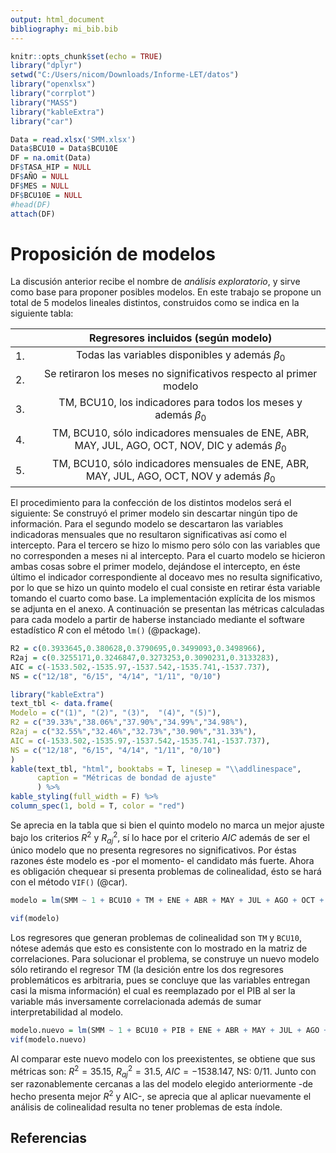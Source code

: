 ```yaml
---
output: html_document
bibliography: mi_bib.bib  
---
```

```r
knitr::opts_chunk$set(echo = TRUE)
library("dplyr")    
setwd("C:/Users/nicom/Downloads/Informe-LET/datos")
library("openxlsx")
library("corrplot")
library("MASS")
library("kableExtra")
library("car")

Data = read.xlsx('SMM.xlsx')
Data$BCU10 = Data$BCU10E
DF = na.omit(Data)
DF$TASA_HIP = NULL
DF$AÑO = NULL
DF$MES = NULL
DF$BCU10E = NULL
#head(DF)
attach(DF)
```

# Proposición de modelos
La discusión anterior recibe el nombre de *análisis exploratorio*, y sirve como base para proponer posibles modelos. En este trabajo se propone un total de 5 modelos lineales distintos, construidos como se indica en la siguiente tabla:

| |Regresores incluidos (según modelo)|
|--|:---------------------:|
|1.| Todas las variables disponibles y además $\beta_0$|
|2.| Se retiraron los meses no significativos respecto al primer modelo|
|3.| TM, BCU10, los indicadores para todos los meses y además $\beta_0$|
|4.| TM, BCU10, sólo indicadores mensuales de ENE, ABR, MAY, JUL, AGO, OCT, NOV, DIC y además $\beta_0$|
|5.| TM, BCU10, sólo indicadores mensuales de ENE, ABR, MAY, JUL, AGO, OCT, NOV y además $\beta_0$|


El procedimiento para la confección de los distintos modelos será el siguiente: Se construyó el primer modelo sin descartar ningún tipo de información. Para el segundo modelo se descartaron las variables indicadoras mensuales que no resultaron significativas así como el intercepto. Para el tercero se hizo lo mismo pero sólo con las variables que no corresponden a meses ni al intercepto. Para el cuarto modelo se hicieron ambas cosas sobre el primer modelo, dejándose el intercepto, en éste último el indicador correspondiente al doceavo mes no resulta significativo, por lo que se hizo un quinto modelo el cual consiste en retirar ésta variable tomando el cuarto como base. La implementación explícita de los mismos se adjunta en el anexo.
A continuación se presentan las métricas calculadas para cada modelo a partir de haberse instanciado mediante el software estadístico *R* con el método `lm()` (@package).

```r
R2 = c(0.3933645,0.380628,0.3790695,0.3499093,0.3498966),
R2aj = c(0.3255171,0.3246847,0.3273253,0.3090231,0.3133283),
AIC = c(-1533.502,-1535.97,-1537.542,-1535.741,-1537.737),
NS = c("12/18", "6/15", "4/14", "1/11", "0/10")
```

```r
library("kableExtra")
text_tbl <- data.frame(
Modelo = c("(1)", "(2)", "(3)",  "(4)", "(5)"),
R2 = c("39.33%","38.06%","37.90%","34.99%","34.98%"),
R2aj = c("32.55%","32.46%","32.73%","30.90%","31.33%"),
AIC = c(-1533.502,-1535.97,-1537.542,-1535.741,-1537.737),
NS = c("12/18", "6/15", "4/14", "1/11", "0/10")
)
kable(text_tbl, "html", booktabs = T, linesep = "\\addlinespace",
      caption = "Métricas de bondad de ajuste"
      ) %>%
kable_styling(full_width = F) %>%
column_spec(1, bold = T, color = "red")

```

Se aprecia en la tabla que si bien el quinto modelo no marca un mejor ajuste bajo los criterios $R^2$ y $R_{aj}^2$, sí lo hace por el criterio $AIC$ además de ser el único modelo que no presenta regresores no significativos. Por éstas razones éste modelo es -por el momento- el candidato más fuerte. Ahora es obligación chequear si presenta problemas de colinealidad, ésto se hará con el método `VIF()` (@car).

```r
modelo = lm(SMM ~ 1 + BCU10 + TM + ENE + ABR + MAY + JUL + AGO + OCT + NOV, data = DF)
```

```r
vif(modelo)
```

Los regresores que generan problemas de colinealidad son `TM` y `BCU10`, nótese además que esto es consistente con lo mostrado en la matriz de correlaciones. Para solucionar el problema, se construye un nuevo modelo sólo retirando el regresor TM (la desición entre los dos regresores problemáticos es arbitraria, pues se concluye que las variables entregan casi la misma información) el cual es reemplazado por el PIB al ser la variable más inversamente correlacionada además de sumar interpretabilidad al modelo.

```r
modelo.nuevo = lm(SMM ~ 1 + BCU10 + PIB + ENE + ABR + MAY + JUL + AGO + OCT + NOV, data = DF)
vif(modelo.nuevo)
```

Al comparar este nuevo modelo con los preexistentes, se obtiene que sus métricas son: $R^2 = 35.15%$, $R_{aj}^2 = 31.5%$, $AIC = -1538.147$, NS: $0/11$. Junto con ser razonablemente cercanas a las del modelo elegido anteriormente -de hecho presenta mejor $R^2$ y AIC-, se aprecia que al aplicar nuevamente el análisis de colinealidad resulta no tener problemas de esta índole. 

## Referencias